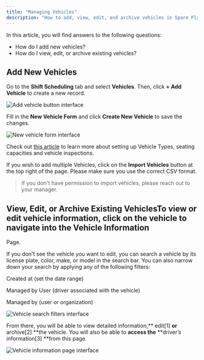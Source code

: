 ```yaml
---
title: "Managing Vehicles"
description: "How to add, view, edit, and archive vehicles in Spare Platform"
---
```


In this article, you will find answers to the following questions:

- How do I add new vehicles?
- How do I view, edit, or archive existing vehicles?

## Add New Vehicles

Go to the **Shift Scheduling** tab and select **Vehicles**. Then, click **+ Add Vehicle** to create a new record.

![Add vehicle button interface](/images/spare-operations-schedulers/managing-vehicles-add-vehicle-button-1.png)

Fill in the **New Vehicle Form** and click **Create New Vehicle** to save the changes.

![New vehicle form interface](/images/spare-operations-schedulers/managing-vehicles-new-vehicle-form-2.png)

Check out [this article](/help-center/spare-operations-schedulers/schedulers-getting-started/creating-vehicle-types) to learn more about setting up Vehicle Types, seating capacities and vehicle inspections.

If you wish to add multiple Vehicles, click on the **Import Vehicles** button at the top right of the page. Please make sure you use the correct CSV format.

> If you don't have permission to import vehicles, please reach out to your manager.

## View, Edit, or Archive Existing VehiclesTo view or edit vehicle information, click on the vehicle to navigate into the Vehicle Information 

Page. 

If you don't see the vehicle you want to edit, you can search a vehicle by its license plate, color, make, or model in the search bar. You can also narrow down your search by applying any of the following filters:

Created at (set the date range)

Managed by User (driver associated with the vehicle)

Managed by (user or organization)

![Vehicle search filters interface](/images/spare-operations-schedulers/managing-vehicles-search-filters-3.png)

From there, you will be able to view detailed information,** edit[1] **or** archive[2] **the vehicle. You will also be able to **access the** **driver’s information[3] **from this page.

![Vehicle information page interface](/images/spare-operations-schedulers/managing-vehicles-vehicle-information-page-4.png)

​
